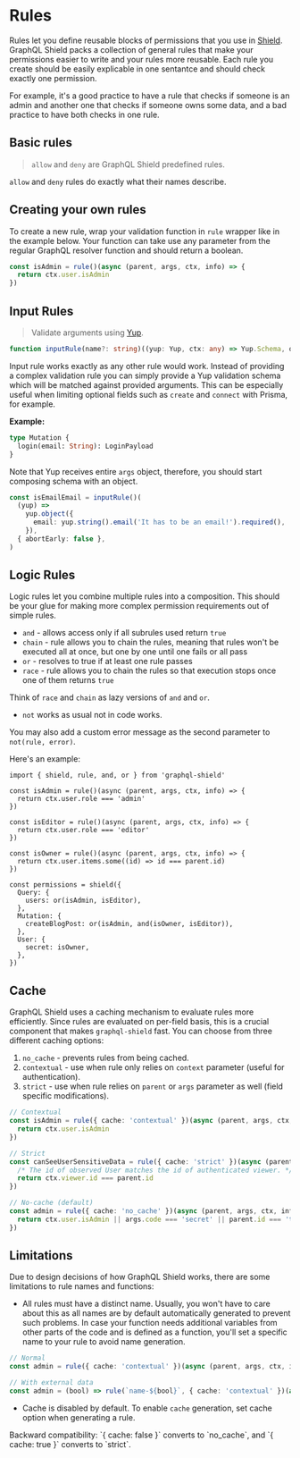 
# Rules

Rules let you define reusable blocks of permissions that you use in [Shield](./shield). GraphQL Shield packs a collection of general rules that make your permissions easier to write and your rules more reusable. Each rule you create should be easily explicable in one sentantce and should check exactly one permission.

For example, it's a good practice to have a rule that checks if someone is an admin and another one that checks if someone owns some data, and a bad practice to have both checks in one rule.

## Basic rules

> `allow` and `deny` are GraphQL Shield predefined rules.

`allow` and `deny` rules do exactly what their names describe.

## Creating your own rules

To create a new rule, wrap your validation function in `rule` wrapper like in the example below. Your function can take use any parameter from the regular GraphQL resolver function and should return a boolean.

```ts
const isAdmin = rule()(async (parent, args, ctx, info) => {
  return ctx.user.isAdmin
})
```

## Input Rules

> Validate arguments using [Yup](https://github.com/jquense/yup).

```ts
function inputRule(name?: string)((yup: Yup, ctx: any) => Yup.Schema, options?: Yup.ValidationOptions): Rule
```

Input rule works exactly as any other rule would work. Instead of providing a complex validation rule you can simply provide a Yup validation schema which will be matched against provided arguments.
This can be especially useful when limiting optional fields such as `create` and `connect` with Prisma, for example.

**Example:**

```graphql
type Mutation {
  login(email: String): LoginPayload
}
```

Note that Yup receives entire `args` object, therefore, you should start composing schema with an object.

```ts
const isEmailEmail = inputRule()(
  (yup) =>
    yup.object({
      email: yup.string().email('It has to be an email!').required(),
    }),
  { abortEarly: false },
)
```

## Logic Rules

Logic rules let you combine multiple rules into a composition. This should be your glue for making more complex permission requirements out of simple rules.

- `and` - allows access only if all subrules used return `true`
- `chain` - rule allows you to chain the rules, meaning that rules won't be executed all at once, but one by one until one fails or all pass
- `or` - resolves to true if at least one rule passes
- `race` - rule allows you to chain the rules so that execution stops once one of them returns `true`

Think of `race` and `chain` as lazy versions of `and` and `or`.

- `not` works as usual not in code works.

<Callout>You may also add a custom error message as the second parameter to `not(rule, error)`.</Callout>

Here's an example:

```tsx
import { shield, rule, and, or } from 'graphql-shield'

const isAdmin = rule()(async (parent, args, ctx, info) => {
  return ctx.user.role === 'admin'
})

const isEditor = rule()(async (parent, args, ctx, info) => {
  return ctx.user.role === 'editor'
})

const isOwner = rule()(async (parent, args, ctx, info) => {
  return ctx.user.items.some((id) => id === parent.id)
})

const permissions = shield({
  Query: {
    users: or(isAdmin, isEditor),
  },
  Mutation: {
    createBlogPost: or(isAdmin, and(isOwner, isEditor)),
  },
  User: {
    secret: isOwner,
  },
})
```

## Cache

GraphQL Shield uses a caching mechanism to evaluate rules more efficiently. Since rules are evaluated on per-field basis, this is a crucial component that makes `graphql-shield` fast. You can choose from three different caching options:

1.  `no_cache` - prevents rules from being cached.
1.  `contextual` - use when rule only relies on `context` parameter (useful for authentication).
1.  `strict` - use when rule relies on `parent` or `args` parameter as well (field specific modifications).

```ts
// Contextual
const isAdmin = rule({ cache: 'contextual' })(async (parent, args, ctx, info) => {
  return ctx.user.isAdmin
})

// Strict
const canSeeUserSensitiveData = rule({ cache: 'strict' })(async (parent, args, ctx, info) => {
  /* The id of observed User matches the id of authenticated viewer. */
  return ctx.viewer.id === parent.id
})

// No-cache (default)
const admin = rule({ cache: 'no_cache' })(async (parent, args, ctx, info) => {
  return ctx.user.isAdmin || args.code === 'secret' || parent.id === 'theone'
})
```

## Limitations

Due to design decisions of how GraphQL Shield works, there are some limitations to rule names and functions:

- All rules must have a distinct name. Usually, you won't have to care about this as all names are by default automatically generated to prevent such problems. In case your function needs additional variables from other parts of the code and is defined as a function, you'll set a specific name to your rule to avoid name generation.

```ts
// Normal
const admin = rule({ cache: 'contextual' })(async (parent, args, ctx, info) => true)

// With external data
const admin = (bool) => rule(`name-${bool}`, { cache: 'contextual' })(async (parent, args, ctx, info) => bool)
```

- Cache is disabled by default. To enable `cache` generation, set cache option when generating a rule.

<Callout>
  Backward compatibility: `{ cache: false }` converts to `no_cache`, and `{ cache: true }` converts to
  `strict`.
</Callout>
